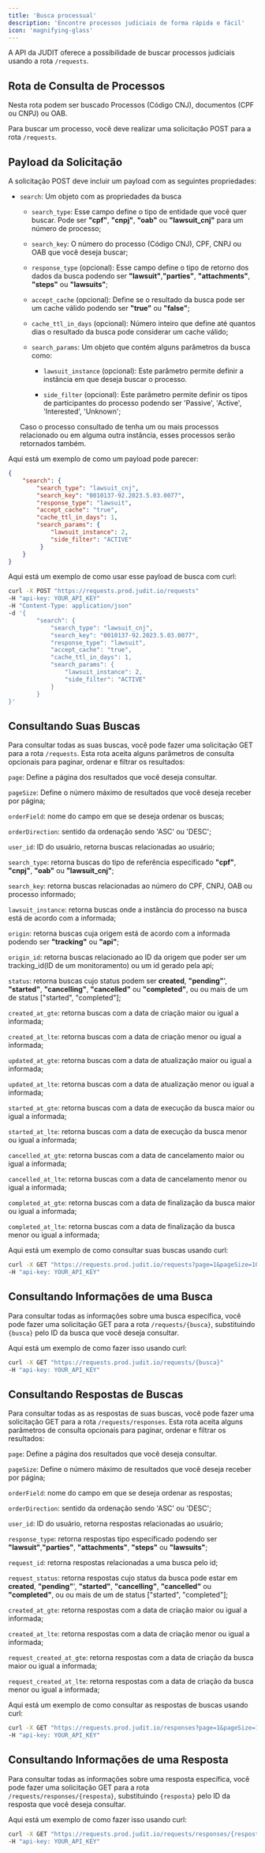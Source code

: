 ```yaml
---
title: 'Busca processual'
description: 'Encontre processos judiciais de forma rápida e fácil'
icon: 'magnifying-glass'
---
```


A API da JUDIT oferece a possibilidade de buscar processos judiciais usando a rota `/requests`.

## Rota de Consulta de Processos

Nesta rota podem ser buscado Processos (Código CNJ), documentos (CPF ou CNPJ) ou OAB.

Para buscar um processo, você deve realizar uma solicitação POST para a rota `/requests`.

## Payload da Solicitação

A solicitação POST deve incluir um payload com as seguintes propriedades:

- `search`: Um objeto com as propriedades da busca

    - `search_type`: Esse campo define o tipo de entidade que você quer buscar. Pode ser **"cpf"**,  **"cnpj"**, **"oab"** ou **"lawsuit_cnj"** para um número de processo;

    - `search_key`: O número do processo (Código CNJ), CPF, CNPJ ou OAB que você deseja buscar;

    - `response_type` (opcional): Esse campo define o tipo de retorno dos dados da busca podendo ser **"lawsuit"**,**"parties"**, **"attachments"**, **"steps"** ou **"lawsuits"**;

    - `accept_cache` (opcional): Define se o resultado da busca pode ser um cache válido podendo ser **"true"** ou **"false"**;

    - `cache_ttl_in_days` (opcional): Número inteiro que define até quantos dias o resultado da busca pode considerar um cache válido;

    - `search_params`: Um objeto que contém alguns parâmetros da busca como:

        -  `lawsuit_instance` (opcional): Este parâmetro permite definir a instância em que deseja buscar o processo.

        -  `side_filter` (opcional): Este parâmetro permite definir os tipos de participantes do processo podendo ser 'Passive', 'Active', 'Interested', 'Unknown';

  Caso o processo consultado de tenha um ou mais processos relacionado ou em alguma outra instância, esses processos serão retornados também.

Aqui está um exemplo de como um payload pode parecer:

```json
{
    "search": {
        "search_type": "lawsuit_cnj",
        "search_key": "0010137-92.2023.5.03.0077",
        "response_type": "lawsuit",
        "accept_cache": "true",
        "cache_ttl_in_days": 1,
        "search_params": {
            "lawsuit_instance": 2,
            "side_filter": "ACTIVE"
         }
    }
}
```

Aqui está um exemplo de como usar esse payload de busca com curl:

```bash
curl -X POST "https://requests.prod.judit.io/requests"
-H "api-key: YOUR_API_KEY"
-H "Content-Type: application/json"
-d '{
        "search": {
            "search_type": "lawsuit_cnj",
            "search_key": "0010137-92.2023.5.03.0077",
            "response_type": "lawsuit",
            "accept_cache": "true",
            "cache_ttl_in_days": 1,
            "search_params": {
                "lawsuit_instance": 2,
                "side_filter": "ACTIVE"
            }
        }
}'
```
## Consultando Suas Buscas

Para consultar todas as suas buscas, você pode fazer uma solicitação GET para a rota `/requests`. Esta rota aceita alguns parâmetros de consulta opcionais para paginar, ordenar e filtrar os resultados:

`page`: Define a página dos resultados que você deseja consultar.

`pageSize`: Define o número máximo de resultados que você deseja receber por página;

`orderField`: nome do campo em que se deseja ordenar os buscas;

`orderDirection`: sentido da ordenação sendo 'ASC' ou 'DESC';

`user_id`: ID do usuário, retorna buscas relacionadas ao usuário;

`search_type`: retorna buscas do tipo de referência especificado **"cpf"**, **"cnpj"**, **"oab"** ou **"lawsuit_cnj"**;

`search_key`: retorna buscas relacionadas ao número do CPF, CNPJ, OAB ou processo informado;

`lawsuit_instance`: retorna buscas onde a instância do processo na busca está de acordo com a informada;

`origin`: retorna buscas cuja origem está de acordo com a informada podendo ser **"tracking"** ou **"api"**;

`origin_id`: retorna buscas relacionado ao ID da origem que poder ser um tracking_id(ID de um monitoramento) ou um id gerado pela api;

`status`: retorna buscas cujo status podem ser **created**, **"pending"**', **"started"**, **"cancelling"**, **"cancelled"** ou **"completed"**, ou  ou mais de um de status ["started", "completed"];

`created_at_gte`: retorna buscas com a data de criação maior ou igual a informada;

`created_at_lte`: retorna buscas com a data de criação menor ou igual a informada;

`updated_at_gte`: retorna buscas com a data de atualização maior ou igual a informada;

`updated_at_lte`: retorna buscas com a data de atualização menor ou igual a informada;

`started_at_gte`: retorna buscas com a data de execução da busca maior ou igual a informada;

`started_at_lte`: retorna buscas com a data de execução da busca menor ou igual a informada;

`cancelled_at_gte`: retorna buscas com a data de cancelamento maior ou igual a informada;

`cancelled_at_lte`: retorna buscas com a data de cancelamento menor ou igual a informada;

`completed_at_gte`: retorna buscas com a data de finalização da busca maior ou igual a informada;

`completed_at_lte`: retorna buscas com a data de finalização da busca menor ou igual a informada;

Aqui está um exemplo de como consultar suas buscas usando curl:

```bash
curl -X GET "https://requests.prod.judit.io/requests?page=1&pageSize=10"
-H "api-key: YOUR_API_KEY"
```

## Consultando Informações de uma Busca

Para consultar todas as informações sobre uma busca específica, você pode fazer uma solicitação GET para a rota `/requests/{busca}`, substituindo `{busca}` pelo ID da busca que você deseja consultar.

Aqui está um exemplo de como fazer isso usando curl:

```bash
curl -X GET "https://requests.prod.judit.io/requests/{busca}"
-H "api-key: YOUR_API_KEY"
```

## Consultando Respostas de Buscas

Para consultar todas as as respostas de suas buscas, você pode fazer uma solicitação GET para a rota `/requests/responses`. Esta rota aceita alguns parâmetros de consulta opcionais para paginar, ordenar e filtrar os resultados:

`page`: Define a página dos resultados que você deseja consultar.

`pageSize`: Define o número máximo de resultados que você deseja receber por página;

`orderField`: nome do campo em que se deseja ordenar as respostas;

`orderDirection`: sentido da ordenação sendo 'ASC' ou 'DESC';

`user_id`: ID do usuário, retorna respostas relacionadas ao usuário;

`response_type`: retorna respostas tipo especificado podendo ser **"lawsuit"**,**"parties"**, **"attachments"**, **"steps"** ou **"lawsuits"**;

`request_id`: retorna respostas relacionadas a uma busca pelo id;

`request_status`: retorna respostas cujo status da busca pode estar em **created**, **"pending"**', **"started"**, **"cancelling"**, **"cancelled"** ou **"completed"**, ou  ou mais de um de status ["started", "completed"];

`created_at_gte`: retorna respostas com a data de criação maior ou igual a informada;

`created_at_lte`: retorna respostas com a data de criação menor ou igual a informada;

`request_created_at_gte`: retorna respostas com a data de criação da busca maior ou igual a informada;

`request_created_at_lte`: retorna respostas com a data de criação da busca menor ou igual a informada;

Aqui está um exemplo de como consultar as respostas de buscas usando curl:

```bash
curl -X GET "https://requests.prod.judit.io/responses?page=1&pageSize=10"
-H "api-key: YOUR_API_KEY"
```

## Consultando Informações de uma Resposta

Para consultar todas as informações sobre uma resposta específica, você pode fazer uma solicitação GET para a rota `/requests/responses/{resposta}`, substituindo `{resposta}` pelo ID da resposta que você deseja consultar.

Aqui está um exemplo de como fazer isso usando curl:

```bash
curl -X GET "https://requests.prod.judit.io/requests/responses/{resposta}"
-H "api-key: YOUR_API_KEY"
```